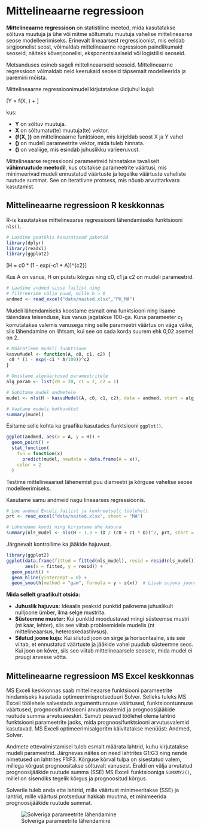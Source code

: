 # Mittelineaarne regressioon

**Mittelineaarne regressioon** on statistiline meetod, mida kasutatakse sõltuva muutuja ja ühe või mitme sõltumatu muutuja vahelise mittelineaarse seose modelleerimiseks. Erinevalt lineaarsest regressioonist, mis eeldab sirgjoonelist seost, võimaldab mittelineaarne regressioon paindlikumaid seoseid, näiteks kõverjoonelisi, eksponentsiaalseid või logistilisi seoseid.

Metsanduses esineb sageli mittelineaarseid seoseid. Mittelineaarne regressioon võimaldab neid keerukaid seoseid täpsemalt modelleerida ja paremini mõista.

Mittelineaarne regressioonimudel kirjutatakse üldjuhul kujul:
  

\[Y = f(X, \beta) + \epsilon\]

kus:
  
*   **Y** on sõltuv muutuja.
*   **X** on sõltumatu(te) muutuja(te) vektor.
*   **\(f(X, \beta)\)** on mittelineaarne funktsioon, mis kirjeldab seost X ja Y vahel.
*   **\(\beta\)** on mudeli parameetrite vektor, mida tuleb hinnata.
*   **\(\epsilon\)** on vealiige, mis esindab juhuslikku varieeruvust.


Mittelineaarse regressiooni parameetreid hinnatakse tavaliselt **vähimruutude meetodil**, kus otsitakse parameetrite väärtusi, mis minimeerivad mudeli ennustatud väärtuste ja tegelike väärtuste vaheliste ruutude summat. See on iteratiivne protsess, mis nõuab arvutitarkvara kasutamist.

## Mittelineaarne regressioon R keskkonnas

R-is kasutatakse mittelineaarse regressiooni lähendamiseks funktsiooni `nls()`. 

```r
# Laadime peatükis kasutatavad paketid
library(dplyr)
library(readxl)
library(ggplot2)
```


\begin{naidis}
Olgu meil ülesandeks lähendada Eesti riigimetsa pohla kasvukohatüübi männikute keskmiste kõrguste vanuserea andmed Mitcherlichi kasvufunktsiooniga
\end{naidis}

\[H = c0 * (1 - exp(-c1 * A))^{c2}\]

Kus A on vanus, H on puistu kõrgus ning c0, c1 ja c2 on mudeli parameetrid. 

```r
# Laadime andmed sisse failist ning
# filtreerime välja puud, mille h > 0
andmed <- read_excel("data/naited.xlsx","PH_MA")
```

Mudeli lähendamiseks koostame esmalt oma funktsiooni ning lisame täiendava teisenduse, kus vanus jagatakse 100-ga. Kuna parameeter $c_1$ korrutatakse valemis vanusega ning selle parameetri väärtus on väga väike, siis lähendamine on lihtsam, kui see on sada korda suurem ehk 0,02 asemel on 2.

```r
# Määratleme mudeli funktsioon
kasvuMudel <- function(A, c0, c1, c2) {
 c0 * (1 - exp(-c1 * A/100))^c2
}
```

```r
# Omistame algväärtused parameetritele
alg_param <- list(c0 = 20, c1 = 2, c2 = 1)
```

```r
# Sobitame mudel andmetele
mudel <- nls(H ~ kasvuMudel(A, c0, c1, c2), data = andmed, start = alg_param)
```

```r
# Vaatame mudeli kokkuvõtet
summary(mudel)

```

Esitame selle kohta ka graafiku kasutades funktsiooni `ggplot()`.

```r

ggplot(andmed, aes(x = A, y = H)) +
  geom_point() +
  stat_function(
    fun = function(x)
      predict(mudel, newdata = data.frame(A = x)),
    color = 2
  ) 

```

Testime mittelineaarset lähenemist puu diameetri ja kõrguse vahelise seose modelleerimiseks. 

Kasutame samu andmeid nagu lineaarses regressioonis.

```r
# Loe andmed Exceli failist ja konkreetselt töölehelt
prt <- read_excel("data/naited.xlsx", sheet = "MA")
```

```r
# Lühendame koodi ning kirjutame ühe käsuna
summary(nls_mudel <- nls(H ~ 1.3 + (D / (c0 + c1 * D))^2, prt, start = list(c0 = 1, c1 = 1)))
```


Järgnevalt kontrollime ka jääkide hajuvust.

```r
library(ggplot2)
ggplot(data.frame(fitted = fitted(nls_mudel), resid = resid(nls_mudel)),
       aes(x = fitted, y = resid)) +
  geom_point() +
  geom_hline(yintercept = 0) +
  geom_smooth(method = "gam", formula = y ~ s(x))  # Lisab sujuva joone GAM mudeli abil

```

**Mida sellelt graafikult otsida:**

- **Juhuslik hajuvus:** Ideaalis peaksid punktid paiknema juhuslikult nulljoone ümber, ilma selge mustrita.
- **Süsteemne muster:** Kui punktid moodustavad mingi süsteemse mustri (nt kaar, lehter), siis see viitab probleemidele mudelis (nt mittelineaarsus, heteroskedastiivsus).
- **Silutud joone kuju:** Kui silutud joon on sirge ja horisontaalne, siis see viitab, et ennustatud väärtuste ja jääkide vahel puudub süsteemne seos. Kui joon on kõver, siis see viitab mittelineaarsele seosele, mida mudel ei pruugi arvesse võtta.

## Mittelineaarne regressioon MS Excel keskkonnas

MS Exceli keskkonnas saab mittelineaarse funktsiooni parameetrite hindamiseks kasutada optimeerimisprotseduuri Solver. Selleks tuleks MS Exceli töölehele salvestada argumenttunnuse väärtused, funktsioontunnuse väärtused, prognoosifunktsiooni arvutusvalemid ja prognoosijääkide ruutude summa  arvutuseeskiri. Samuti peavad töölehel olema lahtrid funktsiooni parameetrite jaoks, mida prognoosifunktsiooni arvutusvalemid kasutavad. MS Exceli optimeerimisalgoritm käivitatakse menüüst: Andmed, Solver. 

Andmete ettevalmistamisel tuleb esmalt määrata lahtrid, kuhu kirjutatakse mudeli parameetrid. Järgnevas näites on need lahtrites G1:G3 ning nende nimetused on lahtrites F1:F3. Kõrguse kõrval tulpa on sisestatud valem, millega kõrgust prognoositakse sõltuvalt vanusest. Eraldi on välja arvutatud 	prognoosijääkide ruutude summa (SSE) MS Exceli funktsiooniga `SUMXMY2()`, millel on sisendiks tegelik kõrgus ja prognoositud kõrgus. 

Solverile tuleb anda ette lahtrid, mille väärtust minimeeritakse (SSE) ja lahtrid, mille väärtusi protseduur hakkab muutma, et minimeerida prognoosijääkide ruutude summat.

![Solveriga parameetrite lähendamine](pildid/ms_excel_solver.png)
